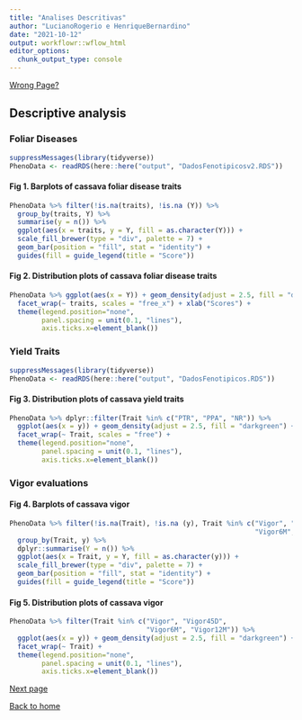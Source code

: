 ```yaml
---
title: "Analises Descritivas"
author: "LucianoRogerio e HenriqueBernardino"
date: "2021-10-12"
output: workflowr::wflow_html
editor_options:
  chunk_output_type: console
---
```


[Wrong Page?](index.html)

## Descriptive analysis

### Foliar Diseases

```r
suppressMessages(library(tidyverse))
PhenoData <- readRDS(here::here("output", "DadosFenotipicosv2.RDS"))
```


#### Fig 1. Barplots of cassava foliar disease traits
```r
PhenoData %>% filter(!is.na(traits), !is.na (Y)) %>%
  group_by(traits, Y) %>%
  summarise(y = n()) %>%
  ggplot(aes(x = traits, y = Y, fill = as.character(Y))) +
  scale_fill_brewer(type = "div", palette = 7) +
  geom_bar(position = "fill", stat = "identity") +
  guides(fill = guide_legend(title = "Score"))
```

#### Fig 2. Distribution plots of cassava foliar disease traits
```r
PhenoData %>% ggplot(aes(x = Y)) + geom_density(adjust = 2.5, fill = "darkgreen") + 
  facet_wrap(~ traits, scales = "free_x") + xlab("Scores") +
  theme(legend.position="none",
        panel.spacing = unit(0.1, "lines"),
        axis.ticks.x=element_blank())
```


### Yield Traits

```r
suppressMessages(library(tidyverse))
PhenoData <- readRDS(here::here("output", "DadosFenotipicos.RDS"))
```


#### Fig 3. Distribution plots of cassava yield traits
```r
PhenoData %>% dplyr::filter(Trait %in% c("PTR", "PPA", "NR")) %>%
  ggplot(aes(x = y)) + geom_density(adjust = 2.5, fill = "darkgreen") + 
  facet_wrap(~ Trait, scales = "free") +
  theme(legend.position="none",
        panel.spacing = unit(0.1, "lines"),
        axis.ticks.x=element_blank())
```

### Vigor evaluations

#### Fig 4. Barplots of cassava vigor
```r
PhenoData %>% filter(!is.na(Trait), !is.na (y), Trait %in% c("Vigor", "Vigor45D",
                                                             "Vigor6M", "Vigor12M")) %>%
  group_by(Trait, y) %>%
  dplyr::summarise(Y = n()) %>%
  ggplot(aes(x = Trait, y = Y, fill = as.character(y))) +
  scale_fill_brewer(type = "div", palette = 7) +
  geom_bar(position = "fill", stat = "identity") +
  guides(fill = guide_legend(title = "Score"))
```

#### Fig 5. Distribution plots of cassava vigor
```r
PhenoData %>% filter(Trait %in% c("Vigor", "Vigor45D",
                                  "Vigor6M", "Vigor12M")) %>%
  ggplot(aes(x = y)) + geom_density(adjust = 2.5, fill = "darkgreen") + 
  facet_wrap(~ Trait) +
  theme(legend.position="none",
        panel.spacing = unit(0.1, "lines"),
        axis.ticks.x=element_blank())
```


[Next page](AnalisesModelosMistos.html)

[Back to home](index.html)
